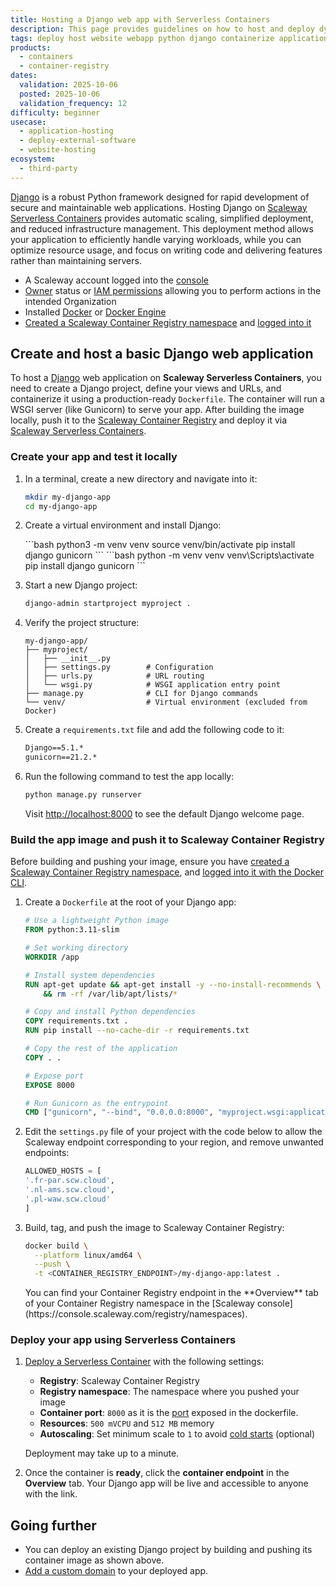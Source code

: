 ```yaml
---
title: Hosting a Django web app with Serverless Containers
description: This page provides guidelines on how to host and deploy dynamic Django web applications using Scaleway Serverless Containers
tags: deploy host website webapp python django containerize application docker dockerfile
products:
  - containers
  - container-registry
dates:
  validation: 2025-10-06
  posted: 2025-10-06
  validation_frequency: 12
difficulty: beginner
usecase:
  - application-hosting
  - deploy-external-software
  - website-hosting
ecosystem:
  - third-party
---
```



[Django](https://www.djangoproject.com/) is a robust Python framework designed for rapid development of secure and maintainable web applications. Hosting Django on [Scaleway Serverless Containers](/serverless-containers/) provides automatic scaling, simplified deployment, and reduced infrastructure management. This deployment method allows your application to efficiently handle varying workloads, while you can optimize resource usage, and focus on writing code and delivering features rather than maintaining servers.

<Requirements />

- A Scaleway account logged into the [console](https://console.scaleway.com)
- [Owner](/iam/concepts/#owner) status or [IAM permissions](/iam/concepts/#permission) allowing you to perform actions in the intended Organization
- Installed [Docker](https://docs.docker.com/get-started/get-docker/) or [Docker Engine](https://docs.docker.com/engine/install/)
- [Created a Scaleway Container Registry namespace](/container-registry/how-to/create-namespace/) and [logged into it](/container-registry/how-to/connect-docker-cli/)

## Create and host a basic Django web application

To host a [Django](https://www.djangoproject.com/) web application on **Scaleway Serverless Containers**, you need to create a Django project, define your views and URLs, and containerize it using a production-ready `Dockerfile`. The container will run a WSGI server (like Gunicorn) to serve your app. After building the image locally, push it to the [Scaleway Container Registry](/container-registry/) and deploy it via [Scaleway Serverless Containers](/serverless-containers/).

### Create your app and test it locally

1. In a terminal, create a new directory and navigate into it:
    ```bash
    mkdir my-django-app
    cd my-django-app
    ```

2. Create a virtual environment and install Django:

    <Tabs id="python-venv">
      <TabsTab label="Linux/macOS">
        ```bash
        python3 -m venv venv
        source venv/bin/activate
        pip install django gunicorn
        ```
      </TabsTab>
      <TabsTab label="Windows">
        ```bash
        python -m venv venv
        venv\Scripts\activate
        pip install django gunicorn
        ```
      </TabsTab>
    </Tabs>

3. Start a new Django project:
    ```bash
    django-admin startproject myproject .
    ```

4. Verify the project structure:
    ```
    my-django-app/
    ├── myproject/
    │   ├── __init__.py
    │   ├── settings.py        # Configuration
    │   ├── urls.py            # URL routing
    │   └── wsgi.py            # WSGI application entry point
    ├── manage.py              # CLI for Django commands
    └── venv/                  # Virtual environment (excluded from Docker)
    ```

5. Create a `requirements.txt` file and add the following code to it:
    ```txt
    Django==5.1.*
    gunicorn==21.2.*
    ```

6. Run the following command to test the app locally:
    ```bash
    python manage.py runserver
    ```
    Visit [http://localhost:8000](http://localhost:8000) to see the default Django welcome page.

### Build the app image and push it to Scaleway Container Registry

Before building and pushing your image, ensure you have [created a Scaleway Container Registry namespace](/container-registry/how-to/create-namespace/), and [logged into it with the Docker CLI](/container-registry/how-to/connect-docker-cli/).

1. Create a `Dockerfile` at the root of your Django app:
    ```dockerfile
    # Use a lightweight Python image
    FROM python:3.11-slim

    # Set working directory
    WORKDIR /app

    # Install system dependencies
    RUN apt-get update && apt-get install -y --no-install-recommends \
        && rm -rf /var/lib/apt/lists/*

    # Copy and install Python dependencies
    COPY requirements.txt .
    RUN pip install --no-cache-dir -r requirements.txt

    # Copy the rest of the application
    COPY . .

    # Expose port
    EXPOSE 8000

    # Run Gunicorn as the entrypoint
    CMD ["gunicorn", "--bind", "0.0.0.0:8000", "myproject.wsgi:application"]
    ```

2. Edit the `settings.py` file of your project with the code below to allow the Scaleway endpoint corresponding to your region, and remove unwanted endpoints:

    ```py
    ALLOWED_HOSTS = [
    '.fr-par.scw.cloud',
    '.nl-ams.scw.cloud',
    '.pl-waw.scw.cloud'
    ]
    ```

3. Build, tag, and push the image to Scaleway Container Registry:
    ```bash
    docker build \
      --platform linux/amd64 \
      --push \
      -t <CONTAINER_REGISTRY_ENDPOINT>/my-django-app:latest .
    ```
    <Message type="note">
    You can find your Container Registry endpoint in the **Overview** tab of your Container Registry namespace in the [Scaleway console](https://console.scaleway.com/registry/namespaces).
    </Message>

### Deploy your app using Serverless Containers

1. [Deploy a Serverless Container](/serverless-containers/how-to/deploy-container/) with the following settings:
    - **Registry**: Scaleway Container Registry
    - **Registry namespace**: The namespace where you pushed your image
    - **Container port**: `8000` as it is the [port](/serverless-containers/reference-content/port-parameter-variable/) exposed in the dockerfile.
    - **Resources**: `500 mVCPU` and `512 MB` memory
    - **Autoscaling**: Set minimum scale to `1` to avoid [cold starts](/serverless-containers/concepts/#cold-start) (optional)

    Deployment may take up to a minute.

2. Once the container is **ready**, click the **container endpoint** in the **Overview** tab. Your Django app will be live and accessible to anyone with the link.

## Going further

- You can deploy an existing Django project by building and pushing its container image as shown above.
- [Add a custom domain](/serverless-containers/how-to/add-a-custom-domain-to-a-container/) to your deployed app.
